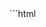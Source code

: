 
<Demo id="animation-sandbox">
<CodeBlock>
```html
<!DOCTYPE html>
<html lang="en">
  <head>
    <meta charset="UTF-8" />
    <meta name="viewport" content="width=device-width, initial-scale=1.0" />
    <title>Animating an Element</title>
    <style>
      :root {
        --animation-duration: 2s;
        --animation-direction: alternate;
        --animation-fill-mode: none;
        --iteration-count: infinite;
        --timing-function: ease-in-out;
        --left: 200px;
        --width: 200px;
        --height: 200px;
        --background-color: #f00;
        --border-radius: 0;
      }

      .box {
        animation-name: box;
        animation-duration: var(--animation-duration);
        animation-direction: var(--animation-direction);
        animation-fill-mode: var(--animation-fill-mode);
        animation-iteration-count: var(--iteration-count);
        animation-timing-function: var(--timing-function);
        position: relative;
        width: var(--width);
        height: var(--height);
        background-color: var(--background-color);
        border-radius: var(--border-radius);
        font-size: 1em;
        text-align: center;
        padding-top: 100px;
      }

      @keyframes box {
        0% {
          left: 0;
        }
        100% {
          left: var(--left);
        }
      }

      main {
        display: grid;
        grid-template-columns: minmax(0, 1fr) minmax(0, 3fr);
      }

      .controls {
        display: flex;
        flex-direction: column;
        justify-content: start;
        align-items: flex-start;
      }

      label {
        font-weight: bold;
      }

      button {
        transition: all 0.5s ease;
        background-color: blue;
        color: #fff;
        border: none;
        padding: 1em;
        border-radius: 5px;
      }

      button:hover {
        background-color: green;
        transform: scale(1.1);
        box-shadow: 0 5px 10px rgba(0, 0, 0, 0.2);
      }

      button:active {
        background-color: red;
        transform: scale(0.9);
        box-shadow: 0 3px 6px rgba(0, 0, 0, 0.2);
      }
    </style>
  </head>
  <body>
    <main>
      <div class="controls">
        <button id="toggle-btn">Trigger Animation</button>
        <h3>Animation Properties</h3>
        <label for="animation-duration">Animation Duration</label>
        <input
          id="animation-duration"
          type="range"
          min="0"
          max="10"
          step="0.1"
          value="2"
        />
        <span id="duration-value">2s</span>
        <label for="iteration-count">Animation Iteration Count</label>
        <input
          id="iteration-count"
          type="range"
          min="0"
          max="10"
          step="1"
          value="1"
          disabled
        />
        <label for="infinity">Infinity?</label>
        <input checked id="infinity" type="checkbox" />
        <span id="iteration-value">Current: Infinite</span>
        <label for="animation-direction">Animation Direction</label>
        <select id="animation-direction">
          <option value="alternate">Alternate</option>
          <option value="normal">Normal</option>
          <option value="reverse">Reverse</option>
          <option value="alternate-reverse">Alternate Reverse</option>
        </select>
        <label for="animation-fill-mode">Animation Fill Mode</label>
        <select id="animation-fill-mode">
          <option value="none">None</option>
          <option value="forwards">Forwards</option>
          <option value="backwards">Backwards</option>
          <option value="both">Both</option>
        </select>
        <label for="timing-function">Timing Function</label>
        <select id="timing-function">
          <option value="ease-in-out">Ease In Out</option>
          <option value="linear">Linear</option>
          <option value="ease">Ease</option>
          <option value="ease-in">Ease In</option>
          <option value="ease-out">Ease Out</option>
          <option value="cubic-bezier(0.1, 0.7, 1.0, 0.1)">
            Weird Cubic Bezier
          </option>
        </select>
        <label for="left">Pixels to Move from Left</label>
        <input id="left" type="range" min="0" max="1000" step="1" value="200" />
        <h3>Element Properties</h3>
        <label for="width">Width</label>
        <input
          id="width"
          type="range"
          min="0"
          max="1000"
          step="1"
          value="200"
        />
        <label for="height">Height</label>
        <input
          id="height"
          type="range"
          min="0"
          max="1000"
          step="1"
          value="200"
        />
        <label for="background-color">Background Color</label>
        <input id="background-color" type="color" value="#ff0000" />
        <label for="border-radius">Border Radius</label>
        <input
          id="border-radius"
          type="range"
          min="0"
          max="100"
          step="1"
          value="0"
        />
      </div>
      <div id="box" class="box">
        <p id="text">Mold me to your will</p>
      </div>
    </main>
    <script>
      const button = document.getElementById("toggle-btn")
      const box = document.getElementById("box")
      const text = document.getElementById("text")
      const animationDuration = document.getElementById("animation-duration")
      const animationDirection = document.getElementById("animation-direction")
      const animationFillMode = document.getElementById("animation-fill-mode")
      const iterationCount = document.getElementById("iteration-count")
      const infinity = document.getElementById("infinity")
      const timingFunction = document.getElementById("timing-function")
      const durationValue = document.getElementById("duration-value")
      const iterationValue = document.getElementById("iteration-value")
      const width = document.getElementById("width")
      const height = document.getElementById("height")
      const backgroundColor = document.getElementById("background-color")
      const borderRadius = document.getElementById("border-radius")
      const left = document.getElementById("left")
      const root = document.documentElement

      animationDuration.addEventListener("input", function () {
        root.style.setProperty(
          "--animation-duration",
          animationDuration.value + "s"
        )
        durationValue.innerHTML = animationDuration.value + "s"
      })

      animationDirection.addEventListener("input", function () {
        root.style.setProperty(
          "--animation-direction",
          animationDirection.value
        )
      })

      animationFillMode.addEventListener("input", function () {
        root.style.setProperty("--animation-fill-mode", animationFillMode.value)
      })

      iterationCount.addEventListener("input", function () {
        if (infinity.checked) {
          root.style.setProperty("--iteration-count", "infinite")
          iterationValue.innerHTML = "To Infinity-- and Beyond!"
        } else {
          root.style.setProperty("--iteration-count", iterationCount.value)
          iterationValue.innerHTML = `Current: ${iterationCount.value}`
        }
      })

      infinity.addEventListener("input", function () {
        if (infinity.checked) {
          root.style.setProperty("--iteration-count", "infinite")
          iterationValue.innerHTML = "To Infinity-- and Beyond!"
          iterationCount.disabled = true
        } else {
          root.style.setProperty("--iteration-count", iterationCount.value)
          iterationValue.innerHTML = `Current: ${iterationCount.value}`
          iterationCount.disabled = false
        }
      })

      timingFunction.addEventListener("input", function () {
        root.style.setProperty("--timing-function", timingFunction.value)
      })

      left.addEventListener("input", function () {
        root.style.setProperty("--left", left.value + "px")
      })

      width.addEventListener("input", function () {
        root.style.setProperty("--width", width.value + "px")
      })

      height.addEventListener("input", function () {
        root.style.setProperty("--height", height.value + "px")
      })

      backgroundColor.addEventListener("input", function () {
        root.style.setProperty("--background-color", backgroundColor.value)
      })

      borderRadius.addEventListener("input", function () {
        root.style.setProperty("--border-radius", borderRadius.value + "%")
      })

      button.addEventListener("click", function () {
        // first, we remove the animation from the element
        box.style.animation = "none"

        // then we force the browser to reflow the element
        setTimeout(function () {
          // by simply changing the animation name to an empty string
          box.style.animation = ""
          // it doesn't find anything in the JS code, so it falls back to the CSS
        })
      })
    </script>
  </body>
</html>
```
</CodeBlock>
<IFrame src={demoURL + "2"} slot="demo" />
<CodePen slug="RweaKYL" slot="codePen" />
</Demo>